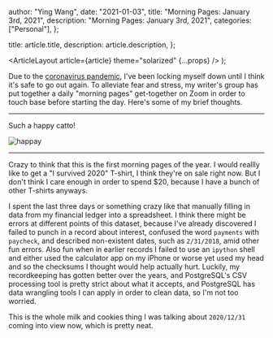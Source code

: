 
  author: "Ying Wang",
  date: "2021-01-03",
  title: "Morning Pages: January 3rd, 2021",
  description: "Morning Pages: January 3rd, 2021",
  categories: ["Personal"],
};

  title: article.title,
  description: article.description,
};

  <ArticleLayout article={article} theme="solarized" {...props} />
);

Due to the [coronavirus
pandemic](https://en.wikipedia.org/wiki/2019-20_coronavirus_pandemic), I've been
locking myself down until I think it's safe to go out again. To alleviate fear
and stress, my writer's group has put together a daily "morning pages"
get-together on Zoom in order to touch base before starting the day. Here's some
of my brief thoughts.

---

Such a happy catto!

![happay](/img/posts/2021/01/03/morning_pages.jpg)

---

Crazy to think that this is the first morning pages of the year. I would reallly
like to get a "I survived 2020" T-shirt, I think they're on sale right now. But
I don't think I care enough in order to spend $20, because I have a bunch of
other T-shirts anyways.

I spent the last three days or something crazy like that manually filling in
data from my financial ledger into a spreadsheet. I think there might be errors
at different points of this dataset, because I've already discovered I failed to
punch in a record about interest, confused the word `payments` with `paycheck`,
and described non-existent dates, such as `2/31/2018`, amid other fun errors.
Also fun when in earlier records I failed to use an `ipython` shell and either
used the calculator app on my iPhone or worse yet used my head and so the
checksums I thought would help actually hurt. Luckily, my recordkeeping has
gotten better over the years, and PostgreSQL's CSV processing tool is pretty
strict about what it accepts, and PostgreSQL has data wrangling tools I can
apply in order to clean data, so I'm not too worried.

This is the whole milk and cookies thing I was talking about `2020/12/31` coming
into view now, which is pretty neat.
